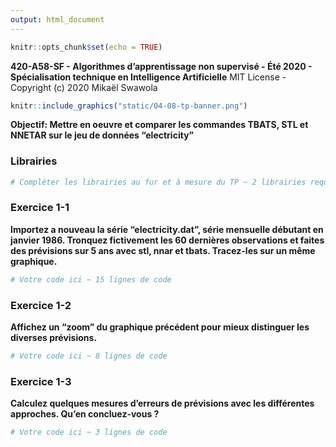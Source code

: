 ```yaml
---
output: html_document
---
```


```r
knitr::opts_chunk$set(echo = TRUE)
```

**420-A58-SF - Algorithmes d'apprentissage non supervisé - Été 2020 - Spécialisation technique en Intelligence Artificielle**
MIT License - Copyright (c) 2020 Mikaël Swawola

```r
knitr::include_graphics("static/04-08-tp-banner.png")
```

**Objectif: Mettre en oeuvre et comparer les commandes TBATS, STL et NNETAR sur le jeu de données "electricity"**

### Librairies

```r
# Compléter les librairies au fur et à mesure du TP ~ 2 librairies requises
```


### Exercice 1-1
**Importez a nouveau la série "electricity.dat", série mensuelle débutant en janvier 1986. Tronquez fictivement les 60 dernières observations et faites des prévisions sur 5 ans avec stl, nnar et tbats. Tracez-les sur un même graphique.**
```r
# Votre code ici ~ 15 lignes de code
```


### Exercice 1-2
**Affichez un "zoom" du graphique précédent pour mieux distinguer les diverses prévisions.**
```r
# Votre code ici ~ 8 lignes de code
```


### Exercice 1-3
**Calculez quelques mesures d’erreurs de prévisions avec les différentes approches. Qu’en concluez-vous ?**
```r
# Votre code ici ~ 3 lignes de code
```
